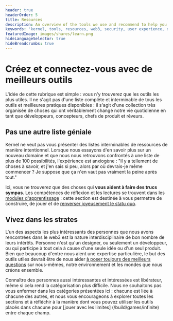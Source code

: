 ```yaml
---
header: true
headerOrder: 5
title: Resources
description: An overview of the tools we use and recommend to help you on your journey towards a better web.
keywords: 'kernel, tools, resources, web3, security, user experience, design, development, research'
featuredImage: images/shares/learn.png
hideLanguageSelector: true
hideBreadcrumbs: true
---
```


# Créez et connectez-vous avec de meilleurs outils

L'idée de cette rubrique est simple : vous n'y trouverez que les outils les plus utiles. Il ne s'agit pas d'une liste complète et interminable de tous les outils et meilleures pratiques disponibles : il s'agit d'une collection très organisée de choses qui ont véritablement changé notre vie quotidienne en tant que développeurs, concepteurs, chefs de produit et rêveurs.

## Pas une autre liste géniale

Kernel ne veut pas vous présenter des listes interminables de ressources de manière intentionnel. Lorsque nous essayons d'en savoir plus sur un nouveau domaine et que nous nous retrouvons confrontés à une liste de plus de 100 possibilités, l'expérience est anxiogène : "il y a tellement de choses à savoir, et j'en sais si peu, alors par où devrais-je même commencer ? Je suppose que ça n'en vaut pas vraiment la peine après tout."

Ici, vous ne trouverez que des choses qui **vous aident à faire des trucs sympas**. Les compétences de réflexion et les lectures se trouvent dans les [modules d'apprentissage](/learn/) : cette section est destinée à vous permettre de construire, de jouer et de [renverser joyeusement le statu quo](/learn/module-1/joyful-subversion).

## Vivez dans les strates

L'un des aspects les plus intéressants des personnes que nous avons rencontrées dans le web3 est la nature interdisciplinaire de bon nombre de leurs intérêts. Personne n'est qu'un designer, ou seulement un développeur, ou qui participe à tout cela à cause d'une seule idée ou d'un seul produit. Bien que beaucoup d'entre nous aient une expertise particulière, le but des outils utiles devrait être de nous aider [à poser toujours des meilleurs questions](/learn/module-2/better-questions) sur nous-mêmes, notre environnement et les mondes que nous créons ensemble.

Connaître des personnes aussi intéressantes et intéressées est libérateur, même si cela rend la catégorisation plus difficile. Nous ne souhaitons pas vous enfermer dans les catégories présentées ici : chacune est liée à chacune des autres, et nous vous encourageons à explorer toutes les sections et à réfléchir à la manière dont vous pouvez utiliser les outils placés dans chacune pour [jouer avec les limites] (/build/games/infinite) entre chaque champ.
